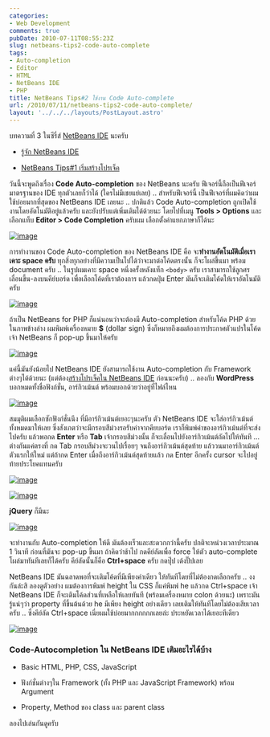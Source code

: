 ```yaml
---
categories:
- Web Development
comments: true
pubDate: 2010-07-11T08:55:23Z
slug: netbeans-tips2-code-auto-complete
tags:
- Auto-completion
- Editor
- HTML
- NetBeans IDE
- PHP
title: NetBeans Tips#2 ใช้งาน Code Auto-complete
url: /2010/07/11/netbeans-tips2-code-auto-complete/
layout: '../../../layouts/PostLayout.astro'
---
```


บทความที่ 3 ในซีรี่ส์ [NetBeans IDE](https://armno.in.th/content/netbeans-ide) นะครับ




  * [รู้จัก NetBeans IDE](https://armno.in.th/20100710/%e0%b9%81%e0%b8%99%e0%b8%b0%e0%b8%99%e0%b8%b3-netbeans-ide-%e0%b8%aa%e0%b8%b3%e0%b8%ab%e0%b8%a3%e0%b8%b1%e0%b8%9a%e0%b9%80%e0%b8%82%e0%b8%b5%e0%b8%a2%e0%b8%99%e0%b9%82%e0%b8%84%e0%b9%89%e0%b8%94-php)


  * [NetBeans Tips#1 เริ่มสร้างโปรเจ็ค](https://armno.in.th/20100710/netbeans-tips1-%e0%b9%80%e0%b8%a3%e0%b8%b4%e0%b9%88%e0%b8%a1%e0%b8%aa%e0%b8%a3%e0%b9%89%e0%b8%b2%e0%b8%87%e0%b9%82%e0%b8%9b%e0%b8%a3%e0%b9%80%e0%b8%88%e0%b9%87%e0%b8%84)


วันนี้จะพูดถึงเรื่อง **Code Auto-completion** ของ NetBeans นะครับ ฟีเจอร์นี้ถือเป็นฟีเจอร์มาตรฐานของ IDE ทุกตัวเลยก็ว่าได้ (ใครไม่มีเชยแย่เลย) .. สำหรับฟีเจอร์นี้ เป็นฟีเจอร์ที่ผมคิดว่าผมใช้บ่อยมากที่สุดของ NetBeans IDE เลยนะ .. ปกติแล้ว Code Auto-completion ถูกเปิดใช้งานโดยอัตโนมัติอยู่แล้วครับ และยังปรับแต่เพิ่มเติมได้ด้วยนะ โดยไปที่เมนู **Tools > Options** และเลือกแท็บ **Editor > Code Completion** ครับผม เลือกตั้งค่าแยกภาษาก็ได้นะ

[![image](https://files.armno.in.th/uploads/2010/07/image_thumb5.png)](https://files.armno.in.th/uploads/2010/07/image5.png)



การทำงานของ Code Auto-completion ของ NetBeans IDE คือ จะ**ทำงานอัตโนมัติเมื่อเราเคาะ space ครับ** ทุกสิ่งทุกอย่างที่มีความเป็นไปได้ว่าจะมาต่อโค้ดตรงนั้น ก็จะโผล่ขึ้นมา พร้อม document ครับ .. ในรูปผมเคาะ space หนึ่งครั้งหลังแท็ก `<body>` ครับ เราสามารถใช้ลูกศรเลื่อนขึ้น-ลงบนคีย์บอร์ด เพื่อเลือกโค้ดที่เราต้องการ แล้วกดปุ่ม Enter มันก็จะเติมโค้ดให้เราอัตโนมัติครับ

[![image](https://files.armno.in.th/uploads/2010/07/image_thumb6.png)](https://files.armno.in.th/uploads/2010/07/image6.png)

ถ้าเป็น NetBeans for PHP ก็แน่นอนว่าจะต้องมี Auto-completion สำหรับโค้ด PHP ด้วย ในภาพข้างล่าง ผมพิมพ์เครื่องหมาย **$** (dollar sign) ซึ่งก็หมายถึงผมต้องการประกาศตัวแปรในโค้ด เจ้า NetBeans ก็ pop-up ขึ้นมาให้ครับ

[![image](https://files.armno.in.th/uploads/2010/07/image_thumb7.png)](https://files.armno.in.th/uploads/2010/07/image7.png)

แค่นี้มันยังน้อยไป NetBeans IDE ยังสามารถใช้งาน Auto-completion กับ Framework ต่างๆได้ด้วยนะ (แต่ต้อง[สร้างโปรเจ็คใน NetBeans IDE](https://armno.in.th/20100710/netbeans-tips1-%e0%b9%80%e0%b8%a3%e0%b8%b4%e0%b9%88%e0%b8%a1%e0%b8%aa%e0%b8%a3%e0%b9%89%e0%b8%b2%e0%b8%87%e0%b9%82%e0%b8%9b%e0%b8%a3%e0%b9%80%e0%b8%88%e0%b9%87%e0%b8%84) ก่อนนะครับ) .. ลองกับ **WordPress** บอกหมดทั้งชื่อฟังก์ชั่น, อาร์กิวเม้นต์ พร้อมบอกด้วยว่าอยู่ที่ไฟล์ไหน

[![image](https://files.armno.in.th/uploads/2010/07/image_thumb8.png)](https://files.armno.in.th/uploads/2010/07/image8.png)

สมมุติผมเลือกซักฟังก์ชั่นนึง ที่มีอาร์กิวเม้นต์เยอะๆนะครับ ตัว NetBeans IDE จะใส่อาร์กิวเม้นต์ทั้งหมดมาให้เลย ซึ่งสังเกตว่าจะมีกรอบสีม่วงรอรับค่าจากคียบอร์ด เราก็พิมพ์ค่าของอาร์กิวเม้นต์ที่จะส่งไปครับ แล้วพอกด **Enter** หรือ **Tab** เจ้ากรอบสีม่วงนั้น ก็จะเลื่อนไปยังอาร์กิวเม้นต์ถัดไปให้ทันที … ต่างกันแค่ตรงที่ กด Tab กรอบสีม่วงจะวนไปเรื่อยๆ จนถึงอาร์กิวเม้นต์สุดท้าย แล้ววนมาอาร์กิวเม้นต์ตัวแรกให้ใหม่ แต่ถ้ากด Enter เมื่อถึงอาร์กิวเม้นต์สุดท้ายแล้ว กด Enter อีกครั้ง cursor จะไปอยู่ท้ายประโยคแทนครับ

[![image](https://files.armno.in.th/uploads/2010/07/image_thumb9.png)](https://files.armno.in.th/uploads/2010/07/image9.png)

[![image](https://files.armno.in.th/uploads/2010/07/image_thumb10.png)](https://files.armno.in.th/uploads/2010/07/image10.png)

**jQuery** ก็มีนะ

[![image](https://files.armno.in.th/uploads/2010/07/image_thumb11.png)](https://files.armno.in.th/uploads/2010/07/image11.png)

จะทำงานกับ Auto-completion ให้ดี มันต้องเร็วและสะดวกกว่านี้ครับ ปกติจะหน่วงเวลาประมาณ 1 วินาที ก่อนที่มันจะ pop-up ขึ้นมา ถ้าคิดว่าช้าไป กดคีย์ลัดเพื่อ force ให้ตัว auto-complete โผล่มาทันทีเลยก็ได้ครับ คีย์ลัดนั้นก็คือ **Ctrl+space** ครับ กดปุ๊ป เด้งปั๊ปเลย

NetBeans IDE มันฉลาดพอที่จะเติมโค้ดที่มีเพียงค่าเดียว ให้ทันทีโดยที่ไม่ต้องกดเลือกครับ .. งงกันล่ะสิ ลองดูตัวอย่าง ผมต้องการพิมพ์ height ใน CSS ก็แค่พิมพ์ he แล้วกด Ctrl+space เจ้า NetBeans IDE ก็จะเติมโค้ดส่วนที่เหลือให้เลยทันที (พร้อมเครื่องหมาย colon ด้วยนะ) เพราะมันรู้แน่ๆว่า property ที่ขึ้นต้นด้วย he มีเพียง height อย่างเดียว เลยเติมให้ทันทีโดยไม่ต้องเสียเวลาครับ .. ซึ่งคีย์ลัด Ctrl+space เนี่ยผมใช้บ่อยมากกกกกกเลยล่ะ ประหยัดเวลาได้เยอะทีเดียว

[![image](https://files.armno.in.th/uploads/2010/07/image_thumb12.png)](https://files.armno.in.th/uploads/2010/07/image12.png)


### Code-Autocompletion ใน NetBeans IDE เติมอะไรได้บ้าง






  * Basic HTML, PHP, CSS, JavaScript


  * ฟังก์ชั่นต่างๆใน Framework (ทั้ง PHP และ JavaScript Framework) พร้อม Argument


  * Property, Method ของ class และ parent class


ลองไปเล่นกันดูครับ
